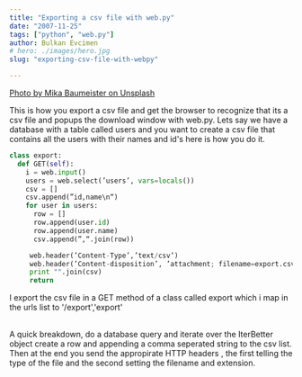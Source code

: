 ```yaml
---
title: "Exporting a csv file with web.py"
date: "2007-11-25"
tags: ["python", "web.py"]
author: Bulkan Evcimen
# hero: ./images/hero.jpg
slug: "exporting-csv-file-with-webpy"

---
```


[Photo by Mika Baumeister on Unsplash](https://unsplash.com/photos/Wpnoqo2plFA)

This is how you export a csv file and get the browser to recognize that its a csv file and popups the download window with web.py.  Lets say we have a database with a table called users and you want to create a csv file that contains all the users with their names and id's here is how you do it.

```python
class export:
  def GET(self):
    i = web.input()
    users = web.select(’users’, vars=locals())
    csv = []
    csv.append(”id,name\n“)
    for user in users:
      row = []
      row.append(user.id)
      row.append(user.name)
      csv.append(”,“.join(row))

     web.header(’Content-Type’,’text/csv‘)
     web.header(’Content-disposition’, ’attachment; filename=export.csv‘)
     print "".join(csv)
     return
```


I export the csv file  in a GET method of a class called export which i map in the urls list to '/export','export'<br /><br />


A quick breakdown, do a database query and iterate over the IterBetter object create a row and appending a comma seperated string to the csv list. Then at the end you send the appropirate HTTP headers , the first telling the type of the file and the second setting the filename and extension.